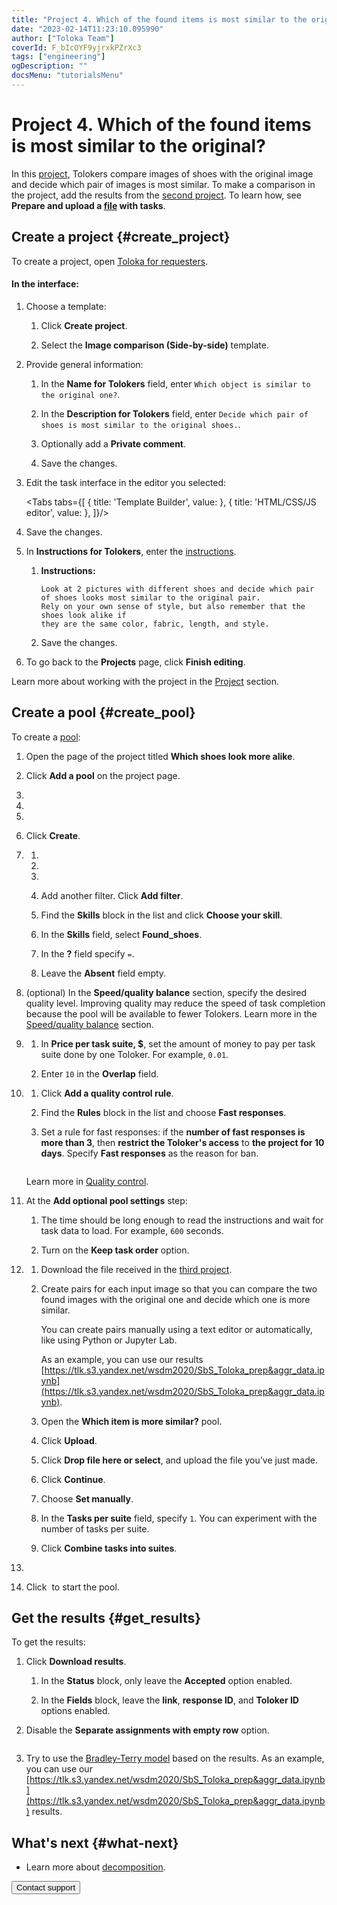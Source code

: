```yaml
---
title: "Project 4. Which of the found items is most similar to the original? — Tutorials | Toloka documentation"
date: "2023-02-14T11:23:10.095990"
author: ["Toloka Team"]
coverId: F_bIcOYF9yjrxkPZrXc3
tags: ["engineering"]
ogDescription: ""
docsMenu: "tutorialsMenu"
---
```



# Project 4. Which of the found items is most similar to the original?

In this [project](/docs/glossary#project), Tolokers compare images of shoes with the original image and decide which pair of images is most similar. To make a comparison in the project, add the results from the [second project](/docs/tutorials/find_an_item_in_store). To learn how, see **Prepare and upload a [file](/docs/glossary#tsv) with tasks**.

## Create a project {#create_project}

To create a project, open [Toloka for requesters](https://platform.toloka.ai/for-requesters/).

#### In the interface:

1. Choose a template:

    1. Click **Create project**.

    1. Select the **Image comparison (Side-by-side)** template.

1. Provide general information:

    1. In the **Name for Tolokers** field, enter `Which object is similar to the original one?`.

    1. In the **Description for Tolokers** field, enter `Decide which pair of shoes is most similar to the original shoes.`.

    1. Optionally add a **Private comment**.

    1. Save the changes.

1. Edit the task interface in the editor you selected:

   <Tabs tabs={[
      { title: 'Template Builder', value: <ItemMoreSimilarList1/> },
      { title: 'HTML/CSS/JS editor', value: <ItemMoreSimilarList2/> },
    ]}/>

1. Save the changes.

1. In **Instructions for Tolokers**, enter the [instructions](/docs/glossary#instructions).

    1. **Instructions:**

        ```plaintext
        Look at 2 pictures with different shoes and decide which pair of shoes looks most similar to the original pair.
        Rely on your own sense of style, but also remember that the shoes look alike if
        they are the same color, fabric, length, and style.
        ```

    1. Save the changes.

1. To go back to the **Projects** page, click **Finish editing**.

Learn more about working with the project in the [Project](/docs/guide/project) section.

## Create a pool {#create_pool}

To create a [pool](/docs/glossary#pool):

1. Open the page of the project titled **Which shoes look more alike**.

1. Click **Add a pool** on the project page.

1. <TolokaRequesterPoolType/>

1. <TolokaRequesterPoolName/>

1. <TolokaRequesterPoolDescription/>

1. Click **Create**.

1. <TolokaRequesterSourceAudienceSettings/>

    1. <TutorialsLanguageFilter/>

    1. <TutorialsShockingContent/>

    1. <TutorialsPlatformFilter/>

    1. Add another filter. Click **Add filter**.

    1. Find the **Skills** block in the list and click **Choose your skill**.

    1. In the **Skills** field, select **Found_shoes**.

    1. In the **?** field specify `=`.

    1. Leave the **Absent** field empty.

1. (optional) In the **Speed/quality balance** section, specify the desired quality level. Improving quality may reduce the speed of task completion because the pool will be available to fewer Tolokers. Learn more in the [Speed/quality balance](/docs/guide/adjust) section.

1. <TolokaRequesterSourcePriceSettings/>

    1. In **Price per task suite, $**, set the amount of money to pay per task suite done by one Toloker. For example, `0.01`.

    1. Enter `10` in the **Overlap** field.

1. <TutorialsQualityControl/>

    1. Click **Add a quality control rule**.

    1. Find the **Rules** block in the list and choose **Fast responses**.

    1. Set a rule for fast responses: if the **number of fast responses is more than 3**, then **restrict the Toloker's access** to **the project for 10 days**. Specify **Fast responses** as the reason for ban.

        <Image withBackground imageId="1675426062542" alt="" />

    Learn more in [Quality control](/docs/guide/control).

1. At the **Add optional pool settings** step:

    1. <TutorialsTimePerTaskSuite/>

        The time should be long enough to read the instructions and wait for task data to load. For example, `600` seconds.

    1. Turn on the **Keep task order** option.

1. <TutorialsUploadTasks/>

    1. Download the file received in the [third project](/docs/tutorials/item_look_similar).

    1. Create pairs for each input image so that you can compare the two found images with the original one and decide which one is more similar.

        You can create pairs manually using a text editor or automatically, like using Python or Jupyter Lab.

        As an example, you can use our results [https://tlk.s3.yandex.net/wsdm2020/SbS_Toloka_prep&aggr_data.ipynb](https://tlk.s3.yandex.net/wsdm2020/SbS_Toloka_prep&aggr_data.ipynb).

    1. Open the **Which item is more similar?** pool.

    1. Click **Upload**.

    1. Click **Drop file here or select**, and upload the file you’ve just made.

    1. Click **Continue**.

    1. Choose **Set manually**.

    1. In the **Tasks per suite** field, specify `1`. You can experiment with the number of tasks per suite.

    1. Click **Combine tasks into suites**.

1. <TutorialsDoubleCheck/>

    <TolokaRequesterSourceStepEnabled/>

1. Click <img src="https://tlk-infra-front.azureedge.net/portal-static/uploaded/images/1675425184616/1675425184616_original_svg.svg" alt="" /> to start the pool.

## Get the results {#get_results}

To get the results:

1. Click **Download results**.

    1. In the **Status** block, only leave the **Accepted** option enabled.

    1. In the **Fields** block, leave the **link**, **response ID**, and **Toloker ID** options enabled.

1. Disable the **Separate assignments with empty row** option.

    <Image width="400px" withBackground imageId="1675426032803" alt="" />

1. Try to use the [Bradley-Terry model](https://en.wikipedia.org/wiki/Bradley–Terry_model) based on the results. As an example, you can use our [https://tlk.s3.yandex.net/wsdm2020/SbS_Toloka_prep&aggr_data.ipynb](https://tlk.s3.yandex.net/wsdm2020/SbS_Toloka_prep&aggr_data.ipynb) results.

## What's next {#what-next}

- Learn more about [decomposition](/docs/guide/solution-architecture).

<Button themeColor="light" view="default" size="l" type="link" url="/docs/guide/troubleshooting/support?form-source=tutorials-item-more-similar">Contact support</Button>

